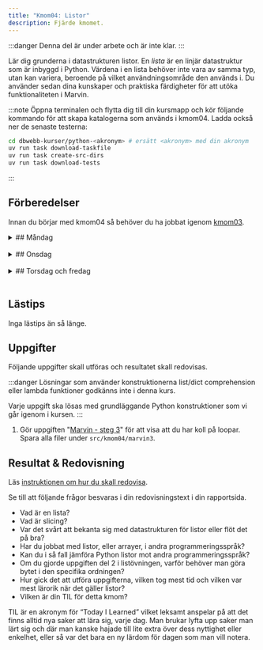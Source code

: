 ```yaml
---
title: "Kmom04: Listor" 
description: Fjärde kmomet.
---
```



:::danger
Denna del är under arbete och är inte klar.
:::

Lär dig grunderna i datastrukturen listor. En *lista* är en linjär datastruktur som är inbyggd i Python. Värdena i en lista behöver inte vara av samma typ, utan kan variera, beroende på vilket användningsområde den används i. Du använder sedan dina kunskaper och praktiska färdigheter för att utöka funktionaliteten i Marvin.


:::note
Öppna terminalen och flytta dig till din kursmapp och kör följande kommando för att skapa katalogerna som används i kmom04. Ladda också ner de senaste testerna:

```bash
cd dbwebb-kurser/python-<akronym> # ersätt <akronym> med din akronym
uv run task download-taskfile
uv run task create-src-dirs
uv run task download-tests
```
:::

## Förberedelser
Innan du börjar med kmom04 så behöver du ha jobbat igenom [kmom03](/website/kmom/kmom03).
<br/>


<details>
<summary>
## Måndag
</summary>

:::tip
När du ska jobba med kursen är det lättast om du öppnar VS Code från terminalen innan du börjar jobba.

```bash
cd dbwebb-kurser/python-<din akronym>
code .
```

Använd `practice` mappen i kmom04-katalogen för att skriva övningskod.
:::

### Intro till listor

En lista är som en låda med fack. Varje fack har ett nummer (index) och innehåller ett element (ett värde). Vi kan ändra på innehållet i listan och vi kan ta reda på vad som finns i ett visst fack.


#### Att göra

Vi fortsätter att läsa i boken [Python for Everybody: Exploring data in Python3](/website/laromaterial/böcker/).

<Steps>

1. Läs och jobba igenom följande kapitel i boken (alternativt kolla på videorna):
    * Ch8 Lists

1. Jobba igenom artikeln/övningen "[Kom igång med datatypen lista i Python](/website/laromaterial/övning/listor)". De exempelprogram du gör kan du spara i ditt kursrepo under `src/kmom04/practice`.

</Steps>


</details>
<br/>




<details>
<summary>
## Onsdag
</summary>
Jobba igenom [seminarium kmom04](/website/laromaterial/seminarium/kmom04). Det görs på onsdagens lektion.
</details>
<br/>





<details>
<summary>
## Torsdag och fredag
</summary>


### Att göra

<Steps>

{/* 1. Gör laborationen "[Python och listor](/website/laromaterial/lab/lab_04)" för att träna på listor i Python. Spara alla filer under `src/kmom04/lab04`. */}

1. Lös uppgifterna under [Uppgifter](#uppgifter).

</Steps>

</details>
<br/>


## Lästips

Inga lästips än så länge.


## Uppgifter

Följande uppgifter skall utföras och resultatet skall redovisas.

:::danger
Lösningar som använder konstruktionerna list/dict comprehension eller lambda funktioner godkänns inte i denna kurs.

Varje uppgift ska lösas med grundläggande Python konstruktioner som vi går igenom i kursen.
:::
1. Gör uppgiften "[Marvin - steg 3](/website/laromaterial/uppgift/marvin3)" för att visa att du har koll på loopar. Spara alla filer under `src/kmom04/marvin3`.



## Resultat & Redovisning
Läs [instruktionen om hur du skall redovisa](/website/laromaterial/instruktion/resultat-och-redovisning).

Se till att följande frågor besvaras i din redovisningstext i din rapportsida.

- Vad är en lista?
- Vad är slicing?
- Var det svårt att bekanta sig med datastrukturen för listor eller flöt det på bra?
- Har du jobbat med listor, eller arrayer, i andra programmeringsspråk?
- Kan du i så fall jämföra Python listor mot andra programmeringsspråk?
- Om du gjorde uppgiften del 2 i listövningen, varför behöver man göra bytet i den specifika ordningen?
- Hur gick det att utföra uppgifterna, vilken tog mest tid och vilken var mest lärorik när det gäller listor?
- Vilken är din TIL för detta kmom?

TIL är en akronym för “Today I Learned” vilket leksamt anspelar på att det finns alltid nya saker att lära sig, varje dag. Man brukar lyfta upp saker man lärt sig och där man kanske hajade till lite extra över dess nyttighet eller enkelhet, eller så var det bara en ny lärdom för dagen som man vill notera.

